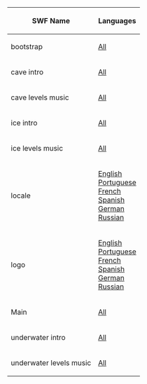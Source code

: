 

<center>
{|class="wikitable" border="1"
!SWF Name
!Languages
|-
|bootstrap||[[Media:GamesPuffleRescueBootstrap.swf|All]]
|-
|cave intro||[[Media:GamesPuffleRescueCaveIntro.swf|All]]
|-
|cave levels music||[[Media:Music120.swf|All]]
|-
|ice intro||[[Media:GamesPuffleRescueIceIntro.swf|All]]
|-
|ice levels music||[[Media:Music119.swf|All]]
|-
|locale||[[Media:GamesPuffleRescueLangENLocale.swf|English]]<br>[[Media:GamesPuffleRescueLangPTLocale.swf|Portuguese]]<br>[[Media:GamesPuffleRescueLangFRLocale.swf|French]]<br>[[Media:GamesPuffleRescueLangESLocale.swf|Spanish]]<br>[[Media:GamesPuffleRescueLangDELocale.swf|German]]<br>[[Media:GamesPuffleRescueLangRULocale.swf|Russian]]
|-
|logo||[[Media:GamesPuffleRescueLangENLogo.swf|English]]<br>[[Media:GamesPuffleRescueLangPTLogo.swf|Portuguese]]<br>[[Media:GamesPuffleRescueLangFRLogo.swf|French]]<br>[[Media:GamesPuffleRescueLangESLogo.swf|Spanish]]<br>[[Media:GamesPuffleRescueLangDELogo.swf|German]]<br>[[Media:GamesPuffleRescueLangRULogo.swf|Russian]]
|-
|Main||[[Media:GamesPuffleRescueMain.swf|All]]
|-
|underwater intro||[[Media:GamesPuffleRescueUnderwaterIntro.swf|All]]
|-
|underwater levels music||[[Media:Music121.swf|All]]
|}
</center>